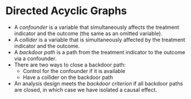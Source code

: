 # Directed Acyclic Graphs

- A *confounder* is a variable that simultaneously affects the treatment indicator and the outcome (the same as an omitted variable).
- A *collider* is a variable that is simultaneously affected by the treatment indicator and the outcome.
- A *backdoor path* is a path from the treatment indicator to the outcome via a confounder.
- There are two ways to close a backdoor path:
  - Control for the confounder if it is available
  - Have a collider on the backdoor path
- An analysis design meets the *backdoor criterion* if all backdoor paths are closed, in which case we have isolated a causal effect.